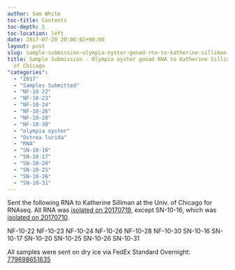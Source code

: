 ```yaml
---
author: Sam White
toc-title: Contents
toc-depth: 5
toc-location: left
date: 2017-07-20 20:08:02+00:00
layout: post
slug: sample-submission-olympia-oyster-gonad-rna-to-katherine-silliman-univ-of-chicago
title: Sample Submission - Olympia oyster gonad RNA to Katherine Silliman @ Univ.
  of Chicago
"categories":
  - "2017"
  - "Samples Submitted"
  - "NF-10 22"
  - "NF-10-23"
  - "NF-10-24"
  - "NF-10-26"
  - "NF-10-28"
  - "NF-10-30"
  - "olympia oyster"
  - "Ostrea lurida"
  - "RNA"
  - "SN-10-16"
  - "SN-10-17"
  - "SN-10-20"
  - "SN-10-25"
  - "SN-10-26"
  - "SN-10-31"
---
```


Sent the following RNA to Katherine Silliman at the Univ. of Chicago for RNAseq. All RNA was [isolated on 20170719](../2017-07-20-rna-isolation-olympia-oyster-gonad-tissue-in-paraffin-histology-blocks-2/index.qmd), except SN-10-16, which was [isolated on 20170710](../2017-07-10-rna-isolation-olympia-oyster-gonad-tissue-in-paraffin-histology-blocks/index.qmd).

NF-10-22
NF-10-23
NF-10-24
NF-10-26
NF-10-28
NF-10-30
SN-10-16
SN-10-17
SN-10-20
SN-10-25
SN-10-26
SN-10-31

All samples were sent on dry ice via FedEx Standard Overnight: [779698651635](https://www.fedex.com/apps/fedextrack/?action=track&tracknumbers=779698651635&clienttype=ivother)
